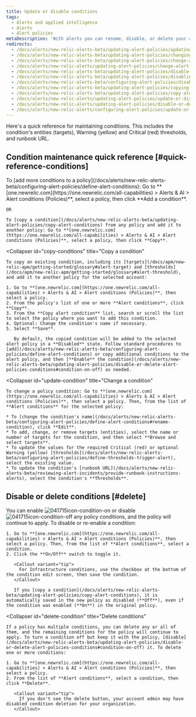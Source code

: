 ```yaml
---
title: Update or disable conditions
tags:
  - Alerts and applied intelligence
  - Alerts
  - Alert policies
metaDescription: 'With alerts you can rename, disable, or delete your alert policies, as well as update or remove their conditions and channels.'
redirects:
  - /docs/alerts/new-relic-alerts-beta/updating-alert-policies/updating-alert-policies
  - /docs/alerts/new-relic-alerts-beta/updating-alert-policies/changing-alert-policies
  - /docs/alerts/new-relic-alerts-beta/updating-alert-policies/change-alert-policies
  - /docs/alerts/new-relic-alerts/updating-alert-policies/change-alert-policies
  - /docs/alerts/new-relic-alerts-beta/updating-alert-policies/disable-or-delete-alert-policies-conditions
  - /docs/alerts/new-relic-alerts-beta/updating-alert-policies/disabling-or-deleting-alert-policies
  - /docs/alerts/new-relic-alerts-beta/configuring-alert-policies/disabling-or-deleting-alert-policies
  - /docs/alerts/new-relic-alerts-beta/updating-alert-policies/copying-alert-conditions
  - /docs/alerts/new-relic-alerts-beta/updating-alert-policies/copy-alert-conditions
  - /docs/alerts/new-relic-alerts/updating-alert-policies/update-or-disable-policies-conditions
  - /docs/alerts/new-relic-alerts/updating-alert-policies/disable-or-delete-alert-policies-conditions
  - /docs/alerts/new-relic-alerts/configuring-alert-policies/update-or-disable-policies-conditions
---
```




Here's a quick reference for maintaining conditions. This includes the condition's entities (targets), Warning (yellow) and Critical (red) thresholds, and runbook URL.

## Condition maintenance quick reference [#quick-reference-conditions]

<CollapserGroup>
  <Collapser
    id="add-conditions"
    title="Add more conditions"
  >
    To [add more conditions to a policy](/docs/alerts/new-relic-alerts-beta/configuring-alert-policies/define-alert-conditions): Go to **[one.newrelic.com](https://one.newrelic.com/all-capabilities) > Alerts & AI > Alert conditions (Policies)**, select a policy, then click **Add a condition**.

    OR

    To [copy a condition](/docs/alerts/new-relic-alerts-beta/updating-alert-policies/copy-alert-conditions) from any policy and add it to another policy: Go to **[one.newrelic.com](https://one.newrelic.com/all-capabilities) > Alerts & AI > Alert conditions (Policies)**, select a policy, then click **Copy**.
  </Collapser>

  <Collapser
    id="copy-conditions"
    title="Copy a condition"
  >
    To copy an existing condition, including its [targets](/docs/apm/new-relic-apm/getting-started/glossary#alert-target) and [thresholds](/docs/apm/new-relic-apm/getting-started/glossary#alert-threshold), and add it to another policy for the selected account:

    1. Go to **[one.newrelic.com](https://one.newrelic.com/all-capabilities) > Alerts & AI > Alert conditions (Policies)**, then select a policy.
    2. From the policy's list of one or more **Alert conditions**, click **Copy**.
    3. From the **Copy alert condition** list, search or scroll the list to select the policy where you want to add this condition.
    4. Optional: Change the condition's name if necessary.
    5. Select **Save**.

       By default, the copied condition will be added to the selected alert policy in a **Disabled** state. Follow standard procedures to [add](/docs/alerts/new-relic-alerts-beta/configuring-alert-policies/define-alert-conditions) or copy additional conditions to the alert policy, and then [**Enable** the condition](/docs/alerts/new-relic-alerts-beta/updating-alert-policies/disable-or-delete-alert-policies-conditions#condition-on-off) as needed.
  </Collapser>

  <Collapser
    id="update-condition"
    title="Change a condition"
  >
    To change a policy condition: Go to **[one.newrelic.com](https://one.newrelic.com/all-capabilities) > Alerts & AI > Alert conditions (Policies)**, then select a policy. Then, from the list of **Alert conditions** for the selected policy:

    * To [change the condition's name](/docs/alerts/new-relic-alerts-beta/configuring-alert-policies/define-alert-conditions#rename-condition), click **Edit**.
    * To add, change, or remove targets (entities), select the name or number of targets for the condition, and then select **Browse and select targets**.
    * To update the values for the required Critical (red) or optional Warning (yellow) [thresholds](/docs/alerts/new-relic-alerts-beta/configuring-alert-policies/define-thresholds-trigger-alert), select the existing value.
    * To update the condition's [runbook URL](/docs/alerts/new-relic-alerts-beta/reviewing-alert-incidents/provide-runbook-instructions-alerts), select the condition's **Thresholds**.
  </Collapser>
</CollapserGroup>

## Disable or delete conditions [#delete]

<CollapserGroup>
  <Collapser
    id="condition-on-off"
    title="Disable or re-enable a condition"
  >
    You can enable <img title="Alerts v3: Condition enabled" alt="041715icon-condition-on" src={img0041715IconConditionOn}/> or disable <img title="Alerts v3: Condition disabled" alt="041715icon-condition-off" src={img1041715IconConditionOff}/> any policy conditions, and the policy will continue to apply. To disable or re-enable a condition:

    1. Go to **[one.newrelic.com](https://one.newrelic.com/all-capabilities) > Alerts & AI > Alert conditions (Policies)**, then select a policy. Then, from the list of **Alert conditions**, select a condition.
    2. Click the **On/Off** switch to toggle it.

       <Callout variant="tip">
         For Infrastructure conditions, use the checkbox at the bottom of the condition edit screen, then save the condition.
       </Callout>

       If you [copy a condition](/docs/alerts/new-relic-alerts-beta/updating-alert-policies/copy-alert-conditions), it is automatically saved in the new policy as disabled (**Off**), even if the condition was enabled (**On**) in the original policy.
  </Collapser>

  <Collapser
    id="delete-condition"
    title="Delete conditions"
  >
    If a policy has multiple conditions, you can delete any or all of them, and the remaining conditions for the policy will continue to apply. To turn a condition off but keep it with the policy, [disable](/docs/alerts/new-relic-alerts-beta/updating-alert-policies/disable-or-delete-alert-policies-conditions#condition-on-off) it. To delete one or more conditions:

    1. Go to **[one.newrelic.com](https://one.newrelic.com/all-capabilities) > Alerts & AI > Alert conditions (Policies)**, then select a policy.
    2. From the list of **Alert conditions**, select a condition, then click **Delete**.

       <Callout variant="tip">
         If you don't see the delete button, your account admin may have disabled condition deletion for your organization.
       </Callout>
  </Collapser>
</CollapserGroup>
